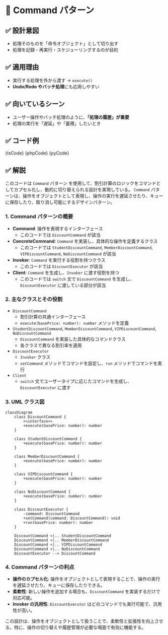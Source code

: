 

# 🧩 Command パターン

## ✅ 設計意図

- 処理そのものを「命令オブジェクト」として切り出す
- 処理を記録・再実行・スケジューリングするのが目的

## ✅ 適用理由

- 実行する処理を外から渡す → `execute()`
- **Undo/Redo やバッチ処理**にも応用しやすい

## ✅ 向いているシーン

- ユーザー操作やバッチ処理のように、**「処理の履歴」が重要**
- 処理の実行を「遅延」や「蓄積」したいとき

## ✅ コード例

<Tabs groupId="language">
  <TabItem value="ts" label="TypeScript">
    <CodeBlock language="ts">{tsCode}</CodeBlock>
  </TabItem>
  <TabItem value="php" label="PHP">
    <CodeBlock language="php">{phpCode}</CodeBlock>
  </TabItem>
  <TabItem value="python" label="Python">
    <CodeBlock language="python">{pyCode}</CodeBlock>
  </TabItem>
</Tabs>

## ✅ 解説

このコードは `Command` パターン を使用して、割引計算のロジックをコマンドとしてカプセル化し、動的に切り替えられる設計を実現している。
`Command` パターンは、操作をオブジェクトとして表現し、操作の実行を遅延させたり、キューに保存したり、取り消し可能にするデザインパターン。

### 1. Command パターンの概要

- **Command**: 操作を表現するインターフェース
  - このコードでは `DiscountCommand` が該当
- **ConcreteCommand**: `Command` を実装し、具体的な操作を定義するクラス
  - このコードでは `StudentDiscountCommand`, `MemberDiscountCommand`, `VIPDiscountCommand`, `NoDiscountCommand` が該当
- **Invoker**: `Command` を実行する役割を持つクラス
  - このコードでは `DiscountExecutor` が該当
- **Client**: `Command` を生成し、`Invoker` に渡す役割を持つ
  - このコードでは `switch` 文で `DiscountCommand` を生成し、`DiscountExecutor` に渡している部分が該当

### 2. 主なクラスとその役割

- `DiscountCommand`
  - 割引計算の共通インターフェース
  - `execute(basePrice: number): number` メソッドを定義
- `StudentDiscountCommand`, `MemberDiscountCommand`, `VIPDiscountCommand`, `NoDiscountCommand`
  - `DiscountCommand` を実装した具体的なコマンドクラス
  - 各クラスで異なる割引率を適用
- `DiscountExecutor`
  - `Invoker` クラス
  - `setCommand` メソッドでコマンドを設定し、`run` メソッドでコマンドを実行
- `Client`
  - `switch` 文でユーザータイプに応じたコマンドを生成し、`DiscountExecutor` に渡す

### 3. UML クラス図

```mermaid
classDiagram
    class DiscountCommand {
        <<interface>>
        +execute(basePrice: number): number
    }

    class StudentDiscountCommand {
        +execute(basePrice: number): number
    }

    class MemberDiscountCommand {
        +execute(basePrice: number): number
    }

    class VIPDiscountCommand {
        +execute(basePrice: number): number
    }

    class NoDiscountCommand {
        +execute(basePrice: number): number
    }

    class DiscountExecutor {
        -command: DiscountCommand
        +setCommand(command: DiscountCommand): void
        +run(basePrice: number): number
    }

    DiscountCommand <|.. StudentDiscountCommand
    DiscountCommand <|.. MemberDiscountCommand
    DiscountCommand <|.. VIPDiscountCommand
    DiscountCommand <|.. NoDiscountCommand
    DiscountExecutor --> DiscountCommand
```

### 4. Command パターンの利点

- **操作のカプセル化**: 操作をオブジェクトとして表現することで、操作の実行を遅延させたり、キューに保存したりできる。
- **柔軟性**: 新しい操作を追加する場合も、`DiscountCommand` を実装するだけで対応可能。
- **Invoker の汎用性**: `DiscountExecutor` はどのコマンドでも実行可能で、汎用性が高い。

この設計は、操作をオブジェクトとして扱うことで、柔軟性と拡張性を向上させる。特に、操作の切り替えや履歴管理が必要な場面で有効に機能する。
